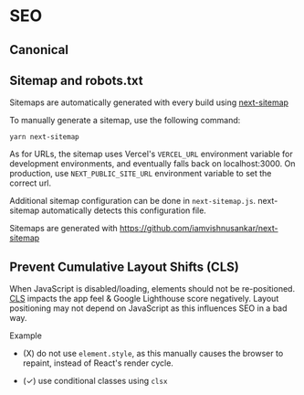 # SEO

## Canonical

## Sitemap and robots.txt


Sitemaps are automatically generated with every build using
[next-sitemap](https://github.com/iamvishnusankar/next-sitemap)

To manually generate a sitemap, use the following command:

`yarn next-sitemap`

As for URLs, the sitemap uses Vercel's `VERCEL_URL` environment variable for
development environments, and eventually falls back on localhost:3000. On
production, use `NEXT_PUBLIC_SITE_URL` environment variable to set the correct
url.

Additional sitemap configuration can be done in `next-sitemap.js`. next-sitemap
automatically detects this configuration file.

Sitemaps are generated with https://github.com/iamvishnusankar/next-sitemap

## Prevent Cumulative Layout Shifts (CLS)

When JavaScript is disabled/loading, elements should not be re-positioned.
[CLS](https://web.dev/cls/) impacts the app feel & Google Lighthouse score
negatively. Layout positioning may not depend on JavaScript as this influences
SEO in a bad way.

Example

- (X) do not use `element.style`, as this manually causes the browser to
  repaint, instead of React's render cycle.

- (✓) use conditional classes using `clsx`
